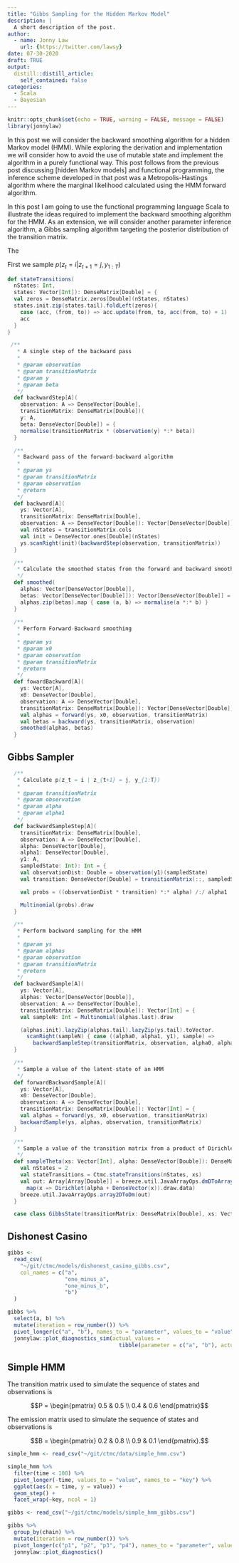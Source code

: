 ```yaml
---
title: "Gibbs Sampling for the Hidden Markov Model"
description: |
  A short description of the post.
author:
  - name: Jonny Law
    url: {https://twitter.com/lawsy}
date: 07-30-2020
draft: TRUE
output:
  distill::distill_article:
    self_contained: false
categories:
  - Scala
  - Bayesian
---
```


```r
knitr::opts_chunk$set(echo = TRUE, warning = FALSE, message = FALSE)
library(jonnylaw)
```

In this post we will consider the backward smoothing algorithm for a hidden Markov model (HMM). While exploring the derivation and implementation we will consider how to avoid the use of mutable state and implement the algorithm in a purely functional way. This post follows from the previous post discussing [hidden Markov models] and functional programming, the inference scheme developed in that post was a Metropolis-Hastings algorithm where the marginal likelihood calculated using the HMM forward algorithm.

In this post I am going to use the functional programming language Scala to illustrate the ideas required to implement the backward smoothing algorithm for the HMM. As an extension, we will consider another parameter inference algorithm, a Gibbs sampling algorithm targeting the posterior distribution of the transition matrix.

The 

First we sample $p(z_t = i | z_{t+1} = j, y_{1:T})$

```scala
def stateTransitions(
  nStates: Int,
  states: Vector[Int]): DenseMatrix[Double] = {
  val zeros = DenseMatrix.zeros[Double](nStates, nStates)
  states.init.zip(states.tail).foldLeft(zeros){
    case (acc, (from, to)) => acc.update(from, to, acc(from, to) + 1)
    acc
  }
}
```

```scala
 /**
   * A single step of the backward pass
   *
   * @param observation
   * @param transitionMatrix
   * @param y
   * @param beta
   */
  def backwardStep[A](
    observation: A => DenseVector[Double],
    transitionMatrix: DenseMatrix[Double])(
    y: A,
    beta: DenseVector[Double]) = {
    normalise(transitionMatrix * (observation(y) *:* beta))
  }

  /**
   * Backward pass of the forward-backward algorithm
   *
   * @param ys
   * @param transitionMatrix
   * @param observation
   * @return
   */
  def backward[A](
    ys: Vector[A],
    transitionMatrix: DenseMatrix[Double],
    observation: A => DenseVector[Double]): Vector[DenseVector[Double]] = {
    val nStates = transitionMatrix.cols
    val init = DenseVector.ones[Double](nStates)
    ys.scanRight(init)(backwardStep(observation, transitionMatrix))
  }

  /**
   * Calculate the smoothed states from the forward and backward smoothing algorithms
   */
  def smoothed(
    alphas: Vector[DenseVector[Double]],
    betas: Vector[DenseVector[Double]]): Vector[DenseVector[Double]] = {
    alphas.zip(betas).map { case (a, b) => normalise(a *:* b) }
  }
  
  /**
   * Perform Forward-Backward smoothing
   *
   * @param ys
   * @param x0
   * @param observation
   * @param transitionMatrix
   * @return
   */
  def fowardBackward[A](
    ys: Vector[A],
    x0: DenseVector[Double],
    observation: A => DenseVector[Double],
    transitionMatrix: DenseMatrix[Double]): Vector[DenseVector[Double]] = {
    val alphas = forward(ys, x0, observation, transitionMatrix)
    val betas = backward(ys, transitionMatrix, observation)
    smoothed(alphas, betas)
  }
```

## Gibbs Sampler

```scala
  /**
   * Calculate p(z_t = i | z_{t+1} = j, y_{1:T})
   *
   * @param transitionMatrix
   * @param observation
   * @param alpha
   * @param alpha1
   */
  def backwardSampleStep[A](
    transitionMatrix: DenseMatrix[Double],
    observation: A => DenseVector[Double],
    alpha: DenseVector[Double],
    alpha1: DenseVector[Double],
    y1: A,
    sampledState: Int): Int = {
    val observationDist: Double = observation(y1)(sampledState)
    val transition: DenseVector[Double] = transitionMatrix(::, sampledState)

    val probs = ((observationDist * transition) *:* alpha) /:/ alpha1

    Multinomial(probs).draw
  }

  /**
   * Perform backward sampling for the HMM
   *
   * @param ys
   * @param alphas
   * @param observation
   * @param transitionMatrix
   * @return
   */
  def backwardSample[A](
    ys: Vector[A],
    alphas: Vector[DenseVector[Double]],
    observation: A => DenseVector[Double],
    transitionMatrix: DenseMatrix[Double]): Vector[Int] = {
    val sampleN: Int = Multinomial(alphas.last).draw

    (alphas.init).lazyZip(alphas.tail).lazyZip(ys.tail).toVector.
      scanRight(sampleN) { case ((alpha0, alpha1, y1), sample) =>
        backwardSampleStep(transitionMatrix, observation, alpha0, alpha1, y1, sample) }
  }

  /**
   * Sample a value of the latent-state of an HMM
   */
  def forwardBackwardSample[A](
    ys: Vector[A],
    x0: DenseVector[Double],
    observation: A => DenseVector[Double],
    transitionMatrix: DenseMatrix[Double]): Vector[Int] = {
    val alphas = forward(ys, x0, observation, transitionMatrix)
    backwardSample(ys, alphas, observation, transitionMatrix)
  }

  /**
   * Sample a value of the transition matrix from a product of Dirichlet distributions
   */
  def sampleTheta(xs: Vector[Int], alpha: DenseVector[Double]): DenseMatrix[Double] = {
    val nStates = 2
    val stateTransitions = Ctmc.stateTransitions(nStates, xs)
    val out: Array[Array[Double]] = breeze.util.JavaArrayOps.dmDToArray2(stateTransitions).
      map(x => Dirichlet(alpha + DenseVector(x)).draw.data)
    breeze.util.JavaArrayOps.array2DToDm(out)
  }

  case class GibbsState(transitionMatrix: DenseMatrix[Double], xs: Vector[Int])
```

## Dishonest Casino

```r
gibbs <-
  read_csv(
    "~/git/ctmc/models/dishonest_casino_gibbs.csv",
    col_names = c("a",
                  "one_minus_a",
                  "one_minus_b",
                  "b")
  )
```


```r
gibbs %>% 
  select(a, b) %>% 
  mutate(iteration = row_number()) %>% 
  pivot_longer(c("a", "b"), names_to = "parameter", values_to = "value") %>% 
  jonnylaw::plot_diagnostics_sim(actual_values = 
                                   tibble(parameter = c("a", "b"), actual_value = c(0.3, 0.1)))
```

## Simple HMM

The transition matrix used to simulate the sequence of states and observations is

$$P = \begin{pmatrix}
0.5 & 0.5 \\
0.4 & 0.6
\end{pmatrix}$$

The emission matrix used to simulate the sequence of states and observations is

$$B = \begin{pmatrix}
0.2 & 0.8 \\
0.9 & 0.1
\end{pmatrix}.$$

```r
simple_hmm <- read_csv("~/git/ctmc/data/simple_hmm.csv")

simple_hmm %>% 
  filter(time < 100) %>% 
  pivot_longer(-time, values_to = "value", names_to = "key") %>% 
  ggplot(aes(x = time, y = value)) +
  geom_step() +
  facet_wrap(~key, ncol = 1)
```

```r
gibbs <- read_csv("~/git/ctmc/models/simple_hmm_gibbs.csv")

gibbs %>% 
  group_by(chain) %>% 
  mutate(iteration = row_number()) %>% 
  pivot_longer(c("p1", "p2", "p3", "p4"), names_to = "parameter", values_to = "value") %>% 
  jonnylaw::plot_diagnostics()
```


